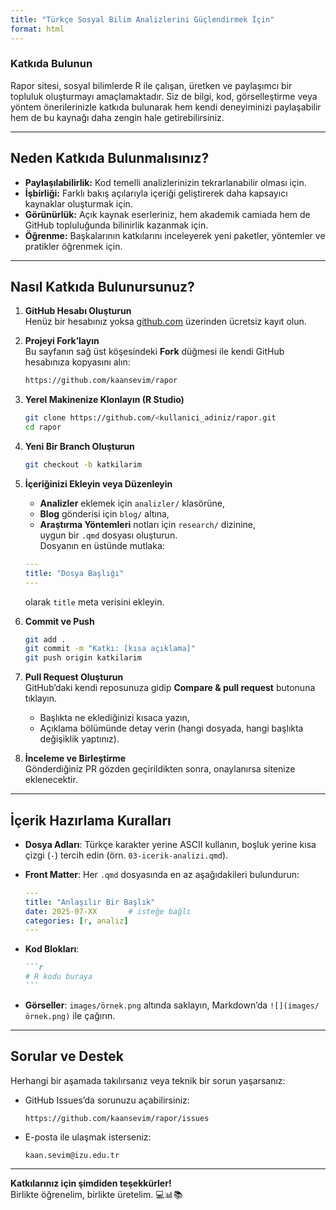 ---
title: "Türkçe Sosyal Bilim Analizlerini Güçlendirmek İçin"
format: html
---

### Katkıda Bulunun

Rapor sitesi, sosyal bilimlerde R ile çalışan, üretken ve paylaşımcı bir topluluk oluşturmayı amaçlamaktadır. Siz de bilgi, kod, görselleştirme veya yöntem önerilerinizle katkıda bulunarak hem kendi deneyiminizi paylaşabilir hem de bu kaynağı daha zengin hale getirebilirsiniz.

------------------------------------------------------------------------

## Neden Katkıda Bulunmalısınız?

-   **Paylaşılabilirlik:** Kod temelli analizlerinizin tekrarlanabilir olması için.
-   **İşbirliği:** Farklı bakış açılarıyla içeriği geliştirerek daha kapsayıcı kaynaklar oluşturmak için.
-   **Görünürlük:** Açık kaynak eserleriniz, hem akademik camiada hem de GitHub topluluğunda bilinirlik kazanmak için.
-   **Öğrenme:** Başkalarının katkılarını inceleyerek yeni paketler, yöntemler ve pratikler öğrenmek için.

------------------------------------------------------------------------

## Nasıl Katkıda Bulunursunuz?

1.  **GitHub Hesabı Oluşturun**\
    Henüz bir hesabınız yoksa [github.com](https://github.com/) üzerinden ücretsiz kayıt olun.

2.  **Projeyi Fork’layın**\
    Bu sayfanın sağ üst köşesindeki **Fork** düğmesi ile kendi GitHub hesabınıza kopyasını alın:

    ``` bash
    https://github.com/kaansevim/rapor
    ```

3.  **Yerel Makinenize Klonlayın (R Studio)**

    ``` bash
    git clone https://github.com/<kullanici_adiniz/rapor.git
    cd rapor
    ```

4.  **Yeni Bir Branch Oluşturun**

    ``` bash
    git checkout -b katkilarim
    ```

5.  **İçeriğinizi Ekleyin veya Düzenleyin**

    -   **Analizler** eklemek için `analizler/` klasörüne,\
    -   **Blog** gönderisi için `blog/` altına,\
    -   **Araştırma Yöntemleri** notları için `research/` dizinine,\
        uygun bir `.qmd` dosyası oluşturun.\
        Dosyanın en üstünde mutlaka:

    ``` yaml
    ---
    title: "Dosya Başlığı"
    ---
    ```

    olarak `title` meta verisini ekleyin.

6.  **Commit ve Push**

    ``` bash
    git add .
    git commit -m "Katkı: [kısa açıklama]"
    git push origin katkilarim
    ```

7.  **Pull Request Oluşturun**\
    GitHub’daki kendi reposunuza gidip **Compare & pull request** butonuna tıklayın.

    -   Başlıkta ne eklediğinizi kısaca yazın,\
    -   Açıklama bölümünde detay verin (hangi dosyada, hangi başlıkta değişiklik yaptınız).

8.  **İnceleme ve Birleştirme**\
    Gönderdiğiniz PR gözden geçirildikten sonra, onaylanırsa sitenize eklenecektir.

------------------------------------------------------------------------

## İçerik Hazırlama Kuralları

-   **Dosya Adları**: Türkçe karakter yerine ASCII kullanın, boşluk yerine kısa çizgi (`-`) tercih edin (örn. `03-icerik-analizi.qmd`).\

-   **Front Matter**: Her `.qmd` dosyasında en az aşağıdakileri bulundurun:

    ``` yaml
    ---
    title: "Anlaşılır Bir Başlık"
    date: 2025-07-XX       # isteğe bağlı
    categories: [r, analiz]
    ---
    ```

-   **Kod Blokları**:

    ```` markdown
    ```r
    # R kodu buraya
    ```
    ````

-   **Görseller**: `images/örnek.png` altında saklayın, Markdown’da `![](images/örnek.png)` ile çağırın.

------------------------------------------------------------------------

## Sorular ve Destek

Herhangi bir aşamada takılırsanız veya teknik bir sorun yaşarsanız:

-   GitHub Issues’da sorunuzu açabilirsiniz:

    ```         
    https://github.com/kaansevim/rapor/issues
    ```

-   E-posta ile ulaşmak isterseniz:

    ```         
    kaan.sevim@izu.edu.tr
    ```

------------------------------------------------------------------------

**Katkılarınız için şimdiden teşekkürler!**\
Birlikte öğrenelim, birlikte üretelim. 💻📊📚
